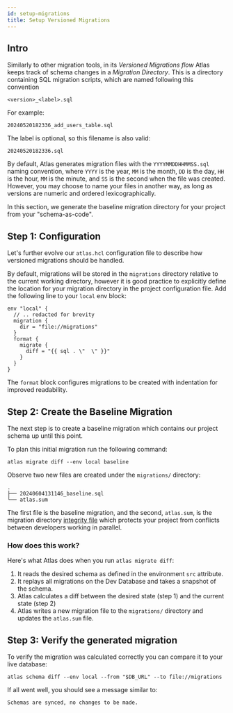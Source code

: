 ```yaml
---
id: setup-migrations
title: Setup Versioned Migrations
---
```


## Intro

Similarly to other migration tools, in its _Versioned Migrations flow_ Atlas keeps track of schema changes in a
_Migration Directory_.  This is a directory containing SQL migration scripts, which are named following this convention

```
<version>_<label>.sql
```
For example:

```
20240520182336_add_users_table.sql
```
The label is optional, so this filename is also valid:
```
20240520182336.sql
```
By default, Atlas generates migration files with the `YYYYMMDDHHMMSS.sql` naming convention, where `YYYY` is the year,
`MM` is the month, `DD` is the day, `HH` is the hour, `MM` is the minute, and `SS` is the second when the file was created.
However, you may choose to name your files in another way, as long as versions are numeric and ordered lexicographically.

In this section, we generate the baseline migration directory for your project from your "schema-as-code".

## Step 1: Configuration

Let's further evolve our `atlas.hcl` configuration file to describe how versioned migrations should be handled.

By default, migrations will be stored in the `migrations` directory relative to the current working directory, however
it is good practice to explicitly define the location for your migration directory in the project configuration file.
Add the following line to your `local` env block:

```hcl {3-10}
env "local" {
  // .. redacted for brevity
  migration {
    dir = "file://migrations"
  }
  format {
    migrate {
      diff = "{{ sql . \"  \" }}"
    }
  }
}
```

The `format` block configures migrations to be created with indentation for improved readability.

## Step 2: Create the Baseline Migration

The next step is to create a baseline migration which contains our project schema up until this point.

To plan this initial migration run the following command:

```shell
atlas migrate diff --env local baseline
```

Observe two new files are created under the `migrations/` directory:

```
.
├── 20240604131146_baseline.sql
└── atlas.sum
```

The first file is the baseline migration, and the second, `atlas.sum`, is the migration directory
[integrity file](/concepts//migration-directory-integrity) which protects your project from conflicts
between developers working in parallel.

### How does this work?

Here's what Atlas does when you run `atlas migrate diff`:

1. It reads the desired schema as defined in the environment `src` attribute.
2. It replays all migrations on the Dev Database and takes a snapshot of the schema.
3. Atlas calculates a diff between the desired state (step 1) and the current state (step 2)
4. Atlas writes a new migration file to the `migrations/` directory and updates the `atlas.sum` file.

## Step 3: Verify the generated migration

To verify the migration was calculated correctly you can compare it to your live database:

```
atlas schema diff --env local --from "$DB_URL" --to file://migrations
```

If all went well, you should see a message similar to:

```
Schemas are synced, no changes to be made.
```
